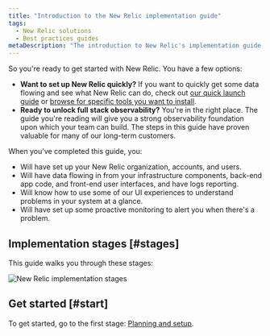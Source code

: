 ```yaml
---
title: "Introduction to the New Relic implementation guide"
tags:
  - New Relic solutions
  - Best practices guides
metaDescription: "The introduction to New Relic's implementation guide."
---
```



So you're ready to get started with New Relic. You have a few options:

* **Want to set up New Relic quickly?** If you want to quickly get some data flowing and see what New Relic can do, check out [our quick launch guide](/docs/new-relic-solutions/get-started/quick-launch-guide) or [browse for specific tools you want to install](https://newrelic.com/instant-observability).
* **Ready to unlock full stack observability?** You're in the right place. The guide you're reading will give you a strong observability foundation upon which your team can build. The steps in this guide have proven valuable for many of our long-term customers.

When you've completed this guide, you: 
* Will have set up your New Relic organization, accounts, and users.
* Will have data flowing in from your infrastructure components, back-end app code, and front-end user interfaces, and have logs reporting.
* Will know how to use some of our UI experiences to understand problems in your system at a glance. 
* Will have set up some proactive monitoring to alert you when there's a problem. 

## Implementation stages [#stages]

This guide walks you through these stages: 

<img
  title="New Relic implementation stages"
  alt="New Relic implementation stages"
  src={implementationStages}
/>

## Get started [#start]

To get started, go to the first stage: [Planning and setup](/docs/new-relic-solutions/get-started/implementation-guide-planning-setup). 
